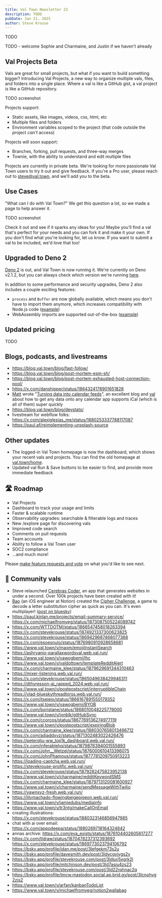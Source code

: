 ```yaml
---
title: Val Town Newsletter 23
description: TODO
pubDate: Jan 21, 2025
author: Steve Krouse
---
```



TODO

TODO - welcome Sophie and Charmaine, and Justin if we haven't already

## Val Projects Beta

Vals are great for small projects, but what if you want to build something bigger? Introducing Val Projects, a new way to organize multiple vals, files, and folders into a single place. Where a val is like a GitHub gist, a val project is like a GitHub repository.

TODO screenshot

Projects support:

- Static assets, like images, videos, css, html, etc
- Multiple files and folders
- Environment variables scoped to the project (that code outside the project _can't_ access)

Projects will soon support:

- Branches, forking, pull requests, and three-way merges
- Townie, with the ability to understand and edit multiple files

Projects are currently in private beta. We're looking for more passionate Val Town users to try it out and give feedback. If you're a Pro user, please reach out to steve@val.town, and we'll add you to the beta.

## Use Cases

"What can I do with Val Town?" We get this question a lot, so we made a page to help answer it.

TODO screenshot

Check it out and see if it sparks any ideas for you! Maybe you'll find a val that's perfect for your needs and you can fork it and make it your own. If you don't find what you're looking for, let us know. If you want to submit a val to be included, we'd love that too!

## Upgraded to Deno 2

[Deno 2](https://deno.com/blog/v2.0) is out, and Val Town is now running it. We're currently on Deno v2.1.2, but you can always check which version we're running [here](https://www.val.town/v/std/deno_version).

In addition to some performance and security upgrades, Deno 2 also includes a couple exciting features:

- `process` and `Buffer` are now globally available, which means you don't have to import them anymore, which increases compatibility with Node.js code ([example](https://www.val.town/v/stevekrouse/processBufferDeno2Example))
- WebAssembly imports are supported out-of-the-box ([example](https://www.val.town/v/just_be/deno2wasmExample))

## Updated pricing

TODO

## Blogs, podcasts, and livestreams

- https://blog.val.town/blog/fast-follow/
- https://blog.val.town/blog/post-mortem-esm-sh/
- https://blog.val.town/blog/post-mortem-exhausted-host-connection-pool/
- https://x.com/danshipper/status/1864324178901651828
- [Matt](https://www.val.town/u/mattrossman) wrote "[Turning data into calendar feeds](https://mattrossman.com/2025/01/06/turning-data-into-calendar-feeds)", an excellent blog and [val](https://www.val.town/v/mattrossman/turningDataIntoCalendarFeeds) about how to get any data onto any calendar app supports iCal (which is all of them) super quickly
- https://blog.val.town/blog/devstats/
- livestream for webflow folks: https://x.com/alexiglesias_me/status/1880253337788117087
- https://paul.af/reimplementing-unsplash-source

## Other updates

- The logged-in Val Town homepage is now the dashboard, which shows your recent vals and projects. You can find the old homepage at [val.town/home](https://www.val.town/home).
- Updated val Run & Save buttons to be easier to find, and provide more immediate feedback

## 🛣️ Roadmap

- Val Projects
- Dashboard to track your usage and limits
- Faster & scalable runtime
- Observability upgrades: searchable & filterable logs and traces
- New /explore page for discovering vals
- Improved code search
- Comments on pull requests
- Team accounts
- Ability to follow a Val Town user
- SOC2 compliance
- ...and much more!

Please [make feature requests and vote](https://github.com/val-town/val-town-product/discussions?discussions) on what you'd like to see next.

## 🌟 Community vals

- Steve relaunched [Cerebras Coder](https://www.val.town/v/stevekrouse/cerebras_coder), an app that generates websites in under a second. Over 100k projects have been created with it!
- [Bao](https://www.val.town/u/bao) (an iOS engineer at Notion) created the [Cipher Challenge](https://www.val.town/v/bao/cipher), a game to decode a letter substitution cipher as quick as you can. It's even multiplayer! ([post on bluesky](https://bsky.app/profile/baolei.org/post/3leqdekcylk2g))
- https://paul.kinlan.me/projects/email-summary-service/
  https://x.com/michaelfromyeg/status/1873087505224089742
- https://x.com/WTTDOTM/status/1866547458018263394
- https://x.com/stevekrouse/status/1874921337300623825
- https://x.com/stevekrouse/status/1869429687468077368
- https://x.com/esoesnulo/status/1876980910928658681
- https://www.val.town/v/maxm/emojiInstantSearch
- https://ashryanio-parallaxwordsval.web.val.run/
- https://www.val.town/v/vawogbemi/lhc
- https://www.val.town/v/valdottown/templateRedditAlert https://x.com/charmaine_klee/status/1879629691344310463
- https://mixer-listening.web.val.run/
- https://x.com/stevekrouse/status/1865049638429946311
- https://dthyresson-ai_rapped_2024.web.val.run/
- https://www.val.town/v/postpostscript/interruptibleChain
- https://vlad-blueskythreadtorss.web.val.run/
- https://x.com/itseieio/status/1866167891550179352
- https://www.val.town/v/vawogbemi/BYOB
- https://x.com/boristane/status/1868010048225776000
- https://www.val.town/v/jxnblk/gitHubSync
- https://x.com/ccorcos/status/1867769136274977119
- https://www.val.town/v/postpostscript/expiringBlob
- https://x.com/charmaine_klee/status/1880307658013466712
- https://x.com/adiaddxyz/status/1871302483022426476
- https://peterqliu-ww_top1k_dashboard.web.val.run/
- https://x.com/inferablehq/status/1879876394001555893
- https://x.com/John__Wetzel/status/1876000610413396075
- https://x.com/JohnPhamous/status/1877781209750913223
- https://loading-captcha.web.val.run/
- https://stevekrouse-prolific.web.val.run/ https://x.com/stevekrouse/status/1879282475823952138
- https://www.val.town/v/charmaine/redditKeywordSMS https://x.com/charmaine_klee/status/1879713120081600927
- https://www.val.town/v/charmaine/sendMessageWithTwilio
- https://yawnxyz-fresh.web.val.run/
- https://lilymachado-flowingbeigepigeon.web.val.run/
- https://www.val.town/v/jamiedubs/mediainfo
- https://www.val.town/v/tr3ntg/makeCallOnEmail
- creating illustrations: https://x.com/stevekrouse/status/1880323146856947985
- chat with ai over email: https://x.com/appodeepa/status/1880269718164324842
- annas archive: https://x.com/eva_exists/status/1876104402605617277
- https://x.com/tldraw/status/1870478237312393692 https://x.com/stevekrouse/status/1869773023794106792 https://bsky.app/profile/jdan.me/post/3lefgekm73s2u
- https://bsky.app/profile/davesmith.dev/post/3ldycgviygs2v
- https://bsky.app/profile/stevekrouse.com/post/3ldsxj5xgrk2l
- https://bsky.app/profile/mitchinson.dev/post/3ld7asiu4zs23
- https://bsky.app/profile/stevekrouse.com/post/3ld22rqhnac2q
- https://bsky.app/profile/tmcw.mastodon.social.ap.brid.gy/post/3lcnohvg2zis2
- https://www.val.town/v/arfan/kanbanTodoList
- https://www.val.town/v/michaelfromyeg/notion2wallabag
